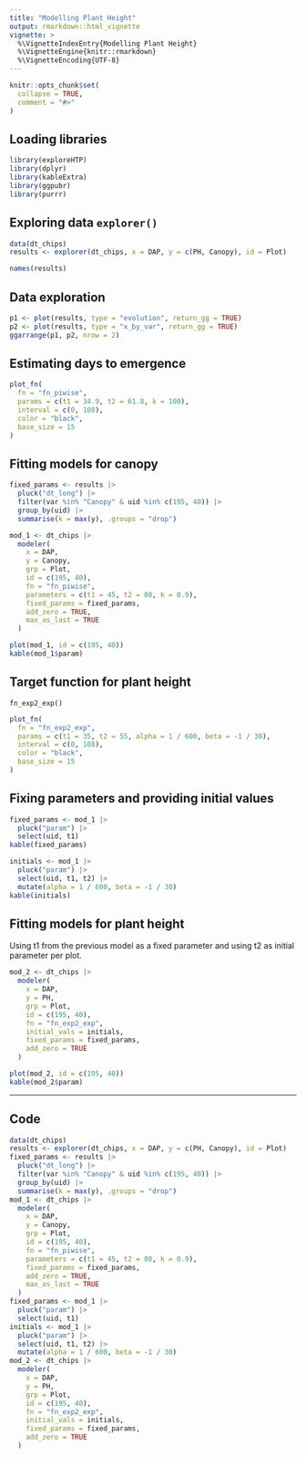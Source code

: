 ```yaml
---
title: "Modelling Plant Height"
output: rmarkdown::html_vignette
vignette: >
  %\VignetteIndexEntry{Modelling Plant Height}
  %\VignetteEngine{knitr::rmarkdown}
  %\VignetteEncoding{UTF-8}
---
```


```r
knitr::opts_chunk$set(
  collapse = TRUE,
  comment = "#>"
)
```

## Loading libraries

```r
library(exploreHTP)
library(dplyr)
library(kableExtra)
library(ggpubr)
library(purrr)
```

## Exploring data `explorer()`

```r
data(dt_chips)
results <- explorer(dt_chips, x = DAP, y = c(PH, Canopy), id = Plot)
```

```r
names(results)
```

## Data exploration

```r
p1 <- plot(results, type = "evolution", return_gg = TRUE)
p2 <- plot(results, type = "x_by_var", return_gg = TRUE)
ggarrange(p1, p2, nrow = 2)
```

## Estimating days to emergence

\begin{equation}
f(t; t_1, t_2, k) =
  \begin{cases}
0 & \text{if } t < t_1 \\
\dfrac{k}{t_2 - t_1} \cdot (t - t_1) & \text{if } t_1 \leq t \leq t_2 \\
k & \text{if } t > t_2
\end{cases}
\end{equation}

```r
plot_fn(
  fn = "fn_piwise",
  params = c(t1 = 34.9, t2 = 61.8, k = 100),
  interval = c(0, 108),
  color = "black",
  base_size = 15
)
```


## Fitting models for canopy

```r
fixed_params <- results |>
  pluck("dt_long") |>
  filter(var %in% "Canopy" & uid %in% c(195, 40)) |>
  group_by(uid) |>
  summarise(k = max(y), .groups = "drop")
```

```r
mod_1 <- dt_chips |>
  modeler(
    x = DAP,
    y = Canopy,
    grp = Plot,
    id = c(195, 40),
    fn = "fn_piwise",
    parameters = c(t1 = 45, t2 = 80, k = 0.9),
    fixed_params = fixed_params,
    add_zero = TRUE,
    max_as_last = TRUE
  )
```

```r
plot(mod_1, id = c(195, 40))
kable(mod_1$param)
```

## Target function for plant height 

`fn_exp2_exp()`

\begin{equation}
f(t; t_1, t_2, \alpha, \beta) =
\begin{cases}
0 & \text{if } t < t_1 \\
e^{\alpha \cdot (t - t_1)^2} - 1 & \text{if } t_1 \leq t \leq t_2 \\
\left(e^{\alpha \cdot (t_2 - t_1)^2} - 1\right) \cdot e^{\beta \cdot (t - t_2)} & \text{if } t > t_2
\end{cases}
\end{equation}

```r
plot_fn(
  fn = "fn_exp2_exp",
  params = c(t1 = 35, t2 = 55, alpha = 1 / 600, beta = -1 / 30),
  interval = c(0, 108),
  color = "black",
  base_size = 15
)
```

## Fixing parameters and providing initial values

```r
fixed_params <- mod_1 |>
  pluck("param") |>
  select(uid, t1)
kable(fixed_params)
```

```r
initials <- mod_1 |>
  pluck("param") |>
  select(uid, t1, t2) |>
  mutate(alpha = 1 / 600, beta = -1 / 30)
kable(initials)
```


## Fitting models for plant height

Using t1 from the previous model as a fixed parameter and using t2 as initial parameter per plot.


```r
mod_2 <- dt_chips |>
  modeler(
    x = DAP,
    y = PH,
    grp = Plot,
    id = c(195, 40),
    fn = "fn_exp2_exp",
    initial_vals = initials,
    fixed_params = fixed_params,
    add_zero = TRUE
  )
```


```r
plot(mod_2, id = c(195, 40))
kable(mod_2$param)
```

<hr>

## Code

```r
data(dt_chips)
results <- explorer(dt_chips, x = DAP, y = c(PH, Canopy), id = Plot)
fixed_params <- results |>
  pluck("dt_long") |>
  filter(var %in% "Canopy" & uid %in% c(195, 40)) |>
  group_by(uid) |>
  summarise(k = max(y), .groups = "drop")
mod_1 <- dt_chips |>
  modeler(
    x = DAP,
    y = Canopy,
    grp = Plot,
    id = c(195, 40),
    fn = "fn_piwise",
    parameters = c(t1 = 45, t2 = 80, k = 0.9),
    fixed_params = fixed_params,
    add_zero = TRUE,
    max_as_last = TRUE
  )
fixed_params <- mod_1 |>
  pluck("param") |>
  select(uid, t1)
initials <- mod_1 |>
  pluck("param") |>
  select(uid, t1, t2) |>
  mutate(alpha = 1 / 600, beta = -1 / 30)
mod_2 <- dt_chips |>
  modeler(
    x = DAP,
    y = PH,
    grp = Plot,
    id = c(195, 40),
    fn = "fn_exp2_exp",
    initial_vals = initials,
    fixed_params = fixed_params,
    add_zero = TRUE
  )
```
